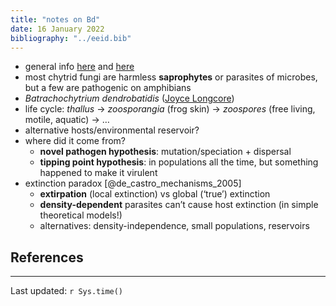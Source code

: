 ```yaml
---
title: "notes on Bd"
date: 16 January 2022
bibliography: "../eeid.bib"
---
```


- general info [here](https://en.wikipedia.org/wiki/Batrachochytrium_dendrobatidis) and [here](https://microbewiki.kenyon.edu/index.php/Batrachochytrium_dendrobatidis)
- most chytrid fungi are harmless **saprophytes** or parasites of microbes, but a few are pathogenic on amphibians
- *Batrachochytrium dendrobatidis* ([Joyce Longcore](https://en.wikipedia.org/wiki/Joyce_E._Longcore))
- life cycle: *thallus* → *zoosporangia* (frog skin) → *zoospores* (free living, motile, aquatic) → ...
- alternative hosts/environmental reservoir?
- where did it come from?
    - **novel pathogen hypothesis**: mutation/speciation + dispersal
	- **tipping point hypothesis**: in populations all the time, but something happened to make it virulent
- extinction paradox [@de_castro_mechanisms_2005]
    - **extirpation** (local extinction) vs global ('true') extinction
    - **density-dependent** parasites can't cause host extinction (in simple theoretical models!)
	- alternatives: density-independence, small populations, reservoirs
	
##  References
 
::: {#refs}
:::

---

Last updated: `r Sys.time()`
	
